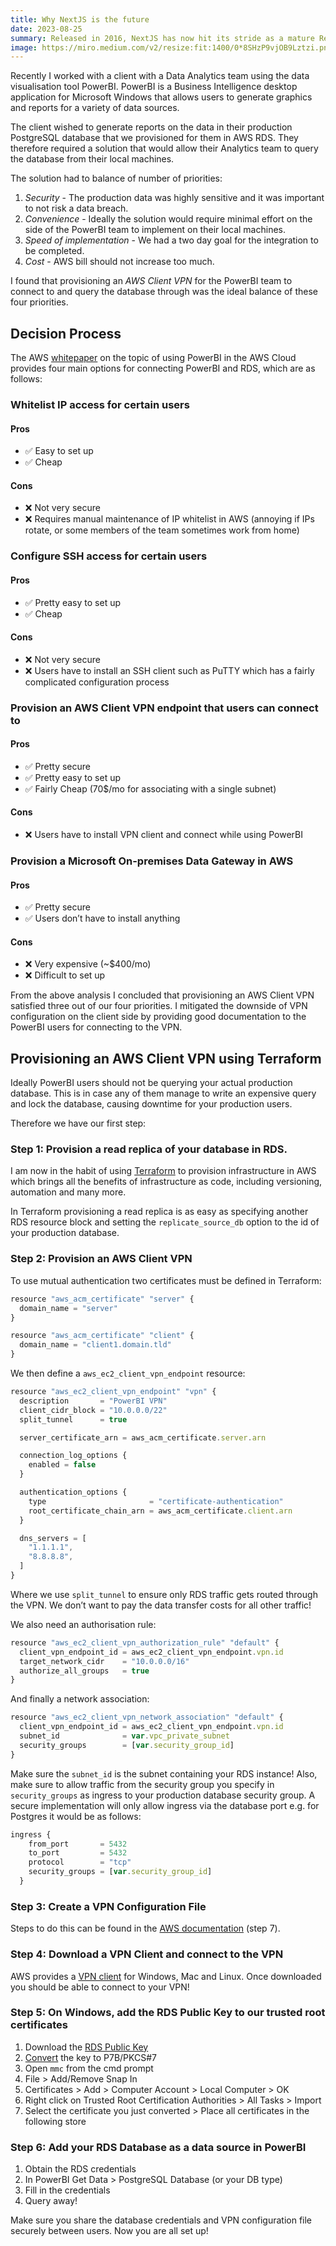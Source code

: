 ```yaml
---
title: Why NextJS is the future
date: 2023-08-25
summary: Released in 2016, NextJS has now hit its stride as a mature React Framework with many companies migrating to it. In this piece I explain the benefits it can bring to your business and why it will continue to grow in popularity.
image: https://miro.medium.com/v2/resize:fit:1400/0*8SHzP9vjOB9Lztzi.png 
---
```



Recently I worked with a client with a Data Analytics team using the data visualisation tool PowerBI. PowerBI is a Business Intelligence desktop application for Microsoft Windows that allows users to generate graphics and reports for a variety of data sources.

The client wished to generate reports on the data in their production PostgreSQL database that we provisioned for them in AWS RDS. They therefore required a solution that would allow their Analytics team to query the database from their local machines.

The solution had to balance of number of priorities:

1. _Security_ - The production data was highly sensitive and it was important to not risk a data breach.
2. _Convenience_ - Ideally the solution would require minimal effort on the side of the PowerBI team to implement on their local machines.
3. _Speed of implementation_ - We had a two day goal for the integration to be completed.
4. _Cost_ - AWS bill should not increase too much.

I found that provisioning an _AWS Client VPN_ for the PowerBI team to connect to and query the database through was the ideal balance of these four priorities.

## Decision Process

The AWS [whitepaper](https://docs.aws.amazon.com/en_us/whitepapers/latest/using-power-bi-with-aws-cloud/using-power-bi-with-aws-cloud.pdf#using-power-bi-with-aws-cloud) on the topic of using PowerBI in the AWS Cloud provides four main options for connecting PowerBI and RDS, which are as follows:

### Whitelist IP access for certain users

<div className="flex w-full">
  <div className="flex-1 w-full">
    <h4>Pros</h4>
    <ul>
      <li>✅ Easy to set up</li>
      <li>✅ Cheap</li>
    </ul>
  </div>
  <div className="flex-1 w-full">
    <h4>Cons</h4>
    <ul>
      <li>❌ Not very secure</li>
      <li>
        ❌ Requires manual maintenance of IP whitelist in AWS (annoying if IPs rotate, or some
        members of the team sometimes work from home)
      </li>
    </ul>
  </div>
</div>

### Configure SSH access for certain users

<div className="flex w-full">
  <div className="flex-1 w-full">
    <h4>Pros</h4>
    <ul>
      <li>✅ Pretty easy to set up</li>
      <li>✅ Cheap</li>
    </ul>
  </div>
  <div className="flex-1 w-full">
    <h4>Cons</h4>
    <ul>
      <li>❌ Not very secure</li>
      <li>
        ❌ Users have to install an SSH client such as PuTTY which has a fairly complicated
        configuration process
      </li>
    </ul>
  </div>
</div>

### Provision an AWS Client VPN endpoint that users can connect to

<div className="flex w-full">
  <div className="flex-1 w-full">
    <h4>Pros</h4>
    <ul>
      <li>✅ Pretty secure</li>
      <li>✅ Pretty easy to set up</li>
      <li>✅ Fairly Cheap (70$/mo for associating with a single subnet)</li>
    </ul>
  </div>
  <div className="flex-1 w-full">
    <h4>Cons</h4>
    <ul>
      <li>❌ Users have to install VPN client and connect while using PowerBI</li>
    </ul>
  </div>
</div>

### Provision a Microsoft On-premises Data Gateway in AWS

<div className="flex w-full">
  <div className="flex-1 w-full">
    <h4>Pros</h4>
    <ul>
      <li>✅ Pretty secure</li>
      <li>✅ Users don’t have to install anything</li>
    </ul>
  </div>
  <div className="flex-1 w-full">
    <h4>Cons</h4>
    <ul>
      <li>❌ Very expensive (~$400/mo)</li>
      <li>❌ Difficult to set up</li>
    </ul>
  </div>
</div>

From the above analysis I concluded that provisioning an AWS Client VPN satisfied three out of our four priorities. I mitigated the downside of VPN configuration on the client side by providing good documentation to the PowerBI users for connecting to the VPN.

## Provisioning an AWS Client VPN using Terraform

Ideally PowerBI users should not be querying your actual production database. This is in case any of them manage to write an expensive query and lock the database, causing downtime for your production users.

Therefore we have our first step:

### Step 1: Provision a read replica of your database in RDS.

I am now in the habit of using [Terraform](https://www.terraform.io/) to provision infrastructure in AWS which brings all the benefits of infrastructure as code, including versioning, automation and many more.

In Terraform provisioning a read replica is as easy as specifying another RDS resource block and setting the `replicate_source_db`  option to the id of your production database.
 

### Step 2: Provision an AWS Client VPN

To use mutual authentication two certificates must be defined in Terraform:

```jsx
resource "aws_acm_certificate" "server" {
  domain_name = "server"
}

resource "aws_acm_certificate" "client" {
  domain_name = "client1.domain.tld"
}
```

We then define a `aws_ec2_client_vpn_endpoint` resource:

```jsx
resource "aws_ec2_client_vpn_endpoint" "vpn" {
  description       = "PowerBI VPN"
  client_cidr_block = "10.0.0.0/22"
  split_tunnel      = true

  server_certificate_arn = aws_acm_certificate.server.arn

  connection_log_options {
    enabled = false
  }

  authentication_options {
    type                       = "certificate-authentication"
    root_certificate_chain_arn = aws_acm_certificate.client.arn
  }

  dns_servers = [
    "1.1.1.1",
    "8.8.8.8",
  ]
}
```

Where we use `split_tunnel` to ensure only RDS traffic gets routed through the VPN. We don’t want to pay the data transfer costs for all other traffic!

We also need an authorisation rule:

```jsx
resource "aws_ec2_client_vpn_authorization_rule" "default" {
  client_vpn_endpoint_id = aws_ec2_client_vpn_endpoint.vpn.id
  target_network_cidr    = "10.0.0.0/16"
  authorize_all_groups   = true
}
```

And finally a network association:

```jsx
resource "aws_ec2_client_vpn_network_association" "default" {
  client_vpn_endpoint_id = aws_ec2_client_vpn_endpoint.vpn.id
  subnet_id              = var.vpc_private_subnet
  security_groups        = [var.security_group_id]
}
```

Make sure the `subnet_id` is the subnet containing your RDS instance! Also, make sure to allow traffic from the security group you specify in `security_groups` as ingress to your production database security group. A secure implementation will only allow ingress via the database port e.g. for Postgres it would be as follows:

```jsx
ingress {
    from_port       = 5432
    to_port         = 5432
    protocol        = "tcp"
    security_groups = [var.security_group_id]
  }
```

### Step 3: Create a VPN Configuration File

Steps to do this can be found in the [AWS documentation](https://docs.aws.amazon.com/vpn/latest/clientvpn-admin/cvpn-getting-started.html) (step 7).

### Step 4: Download a VPN Client and connect to the VPN

AWS provides a [VPN client](https://docs.aws.amazon.com/vpn/latest/clientvpn-user/connect-aws-client-vpn-connect.html) for Windows, Mac and Linux. Once downloaded you should be able to connect to your VPN!

### Step 5: On Windows, add the RDS Public Key to our trusted root certificates

1. Download the [RDS Public Key](https://s3.amazonaws.com/rds-downloads/rds-combined-ca-bundle.pem)
2. [Convert](https://www.sslshopper.com/ssl-converter.html) the key to P7B/PKCS#7
3. Open `mmc` from the cmd prompt
4. File > Add/Remove Snap In
5. Certificates > Add > Computer Account > Local Computer > OK
6. Right click on Trusted Root Certification Authorities > All Tasks > Import
7. Select the certificate you just converted > Place all certificates in the following store

### Step 6: Add your RDS Database as a data source in PowerBI

1. Obtain the RDS credentials
2. In PowerBI Get Data > PostgreSQL Database (or your DB type)
3. Fill in the credentials
4. Query away!

Make sure you share the database credentials and VPN configuration file securely between users. Now you are all set up!
